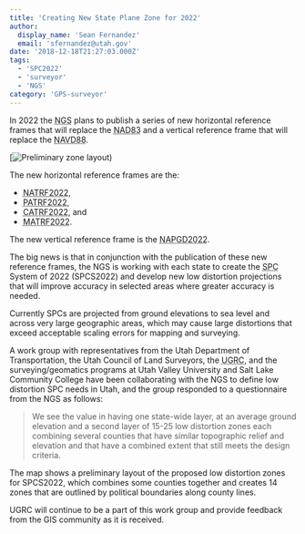 ```yaml
---
title: 'Creating New State Plane Zone for 2022'
author:
  display_name: 'Sean Fernandez'
  email: 'sfernandez@utah.gov'
date: '2018-12-18T21:27:03.000Z'
tags:
  - 'SPC2022'
  - 'surveyor'
  - 'NGS'
category: 'GPS-surveyor'
---
```


In 2022 the <abbr title="National Geodetic Survey">NGS</abbr> plans to publish a series of new horizontal reference frames that will replace the <abbr title="North American Datum of 1983">NAD83</abbr> and a vertical reference frame that will replace the <abbr title="North American Vertical Datum of 1988">NAVD88</abbr>.

[![Preliminary zone layout](../../images/pillar-blog/2018-12-18-creating-new-state-plane-zone-for-2022/preliminary_zone_layout_thumb.png))

The new horizontal reference frames are the:

- <abbr title="North American Terrestrial Reference Frame of 2022">NATRF2022</abbr>,
- <abbr title="Pacific Terrestrial Reference Frame of 2022">PATRF2022</abbr>,
- <abbr title="Caribbean Terrestrial Reference Frame of 2022">CATRF2022</abbr>, and
- <abbr title="Mariana Terrestrial Reference Frame of 2022">MATRF2022</abbr>.

The new vertical reference frame is the <abbr title="North American-Pacific Geopotential Datum of 2022">NAPGD2022</abbr>.

The big news is that in conjunction with the publication of these new reference frames, the NGS is working with each state to create the <abbr title="State Plane Coordinate">SPC</abbr> System of 2022 (SPCS2022) and develop new low distortion projections that will improve accuracy in selected areas where greater accuracy is needed.

Currently SPCs are projected from ground elevations to sea level and across very large geographic areas, which may cause large distortions that exceed acceptable scaling errors for mapping and surveying.

A work group with representatives from the Utah Department of Transportation, the Utah Council of Land Surveyors, the <abbr title="Utah Geospatial Resource Center">UGRC</abbr>, and the surveying/geomatics programs at Utah Valley University and Salt Lake Community College have been collaborating with the NGS to define low distortion SPC needs in Utah, and the group responded to a questionnaire from the NGS as follows:

> We see the value in having one state-wide layer, at an average ground elevation and a second layer of 15-25 low distortion zones each combining several counties that have similar topographic relief and elevation and that have a combined extent that still meets the design criteria.

The map shows a preliminary layout of the proposed low distortion zones for SPCS2022, which combines some counties together and creates 14 zones that are outlined by political boundaries along county lines.

UGRC will continue to be a part of this work group and provide feedback from the GIS community as it is received.

<Contacts subject={frontmatter.title} contactKey="surveyor" />
